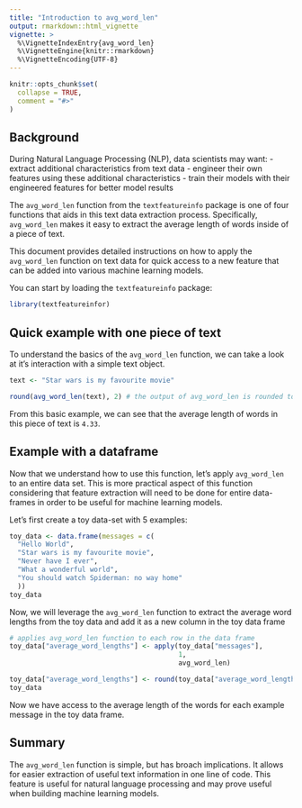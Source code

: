 ```yaml
---
title: "Introduction to avg_word_len"
output: rmarkdown::html_vignette
vignette: >
  %\VignetteIndexEntry{avg_word_len}
  %\VignetteEngine{knitr::rmarkdown}
  %\VignetteEncoding{UTF-8}
---
```


```r
knitr::opts_chunk$set(
  collapse = TRUE,
  comment = "#>"
)
```

## Background


During Natural Language Processing (NLP), data scientists may want:
- extract additional characteristics from text data
- engineer their own features using these additional characteristics
- train their models with their engineered features for better model results

The `avg_word_len` function from the `textfeatureinfo` package is one of four functions that aids in this text data extraction process. Specifically, `avg_word_len` makes it easy to extract the average length of words inside of a piece of text. 

This document provides detailed instructions on how to apply the `avg_word_len` function on text data for quick access to a new feature that can be added into various machine learning models.

You can start by loading the `textfeatureinfo` package:
```r
library(textfeatureinfor)
```

## Quick example with one piece of text


To understand the basics of the `avg_word_len` function, we can take a look at it's interaction with a simple text object. 

```r
text <- "Star wars is my favourite movie"

round(avg_word_len(text), 2) # the output of avg_word_len is rounded to 2 decimals
```

From this basic example, we can see that the average length of words in this piece of text is `4.33`.

## Example with a dataframe


Now that we understand how to use this function, let's apply `avg_word_len` to an entire data set. This is more practical aspect of this function considering that feature extraction will need to be done for entire data-frames in order to be useful for machine learning models.

Let's first create a toy data-set with 5 examples:
```r
toy_data <- data.frame(messages = c(
  "Hello World",
  "Star wars is my favourite movie",
  "Never have I ever",
  "What a wonderful world",
  "You should watch Spiderman: no way home"
  ))
toy_data
```

Now, we will leverage the `avg_word_len` function to extract the average word lengths from the toy data and add it as a new column in the toy data frame

```r
# applies avg_word_len function to each row in the data frame
toy_data["average_word_lengths"] <- apply(toy_data["messages"], 
                                          1,
                                          avg_word_len) 

toy_data["average_word_lengths"] <- round(toy_data["average_word_lengths"], 2)
toy_data
```

Now we have access to the average length of the words for each example message in the toy data frame.

## Summary


The `avg_word_len` function is simple, but has broach implications. It allows for easier extraction of useful text information in one line of code. This feature is useful for natural language processing and may prove useful when building machine learning models.

